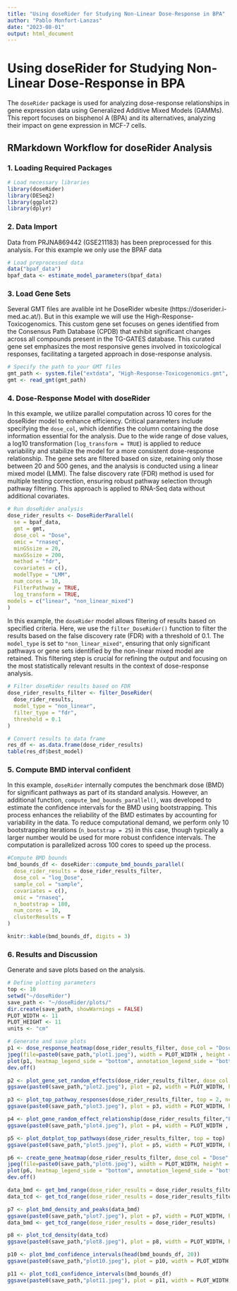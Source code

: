 ```yaml
---
title: "Using doseRider for Studying Non-Linear Dose-Response in BPA"
author: "Pablo Monfort-Lanzas"
date: "2023-08-01"
output: html_document
---
```


# Using doseRider for Studying Non-Linear Dose-Response in BPA

The `doseRider` package is used for analyzing dose-response relationships in gene expression data using Generalized Additive Mixed Models (GAMMs). This report focuses on bisphenol A (BPA) and its alternatives, analyzing their impact on gene expression in MCF-7 cells.

## RMarkdown Workflow for doseRider Analysis

### 1. Loading Required Packages

```r
# Load necessary libraries
library(doseRider)
library(DESeq2)
library(ggplot2)
library(dplyr)
```

### 2. Data Import

Data from PRJNA869442 (GSE211183) has been preprocessed for this analysis. For this example we only use the BPAF data

```r
# Load preprocessed data
data("bpaf_data")
bpaf_data <- estimate_model_parameters(bpaf_data)
```


### 3. Load Gene Sets

Several GMT files are avalible int he DoseRider wbesite (https://doserider.i-med.ac.at/). But in this example we will use the High-Response-Toxicogenomics. This custom gene set focuses on genes identified from the Consensus Path Database (CPDB) that exhibit significant changes across all compounds present in the TG-GATES database. This curated gene set emphasizes the most responsive genes involved in toxicological responses, facilitating a targeted approach in dose-response analysis. 

```r
# Specify the path to your GMT files
gmt_path <- system.file("extdata", "High-Response-Toxicogenomics.gmt", package = "doseRider")
gmt <- read_gmt(gmt_path)

```

### 4. Dose-Response Model with doseRider

In this example, we utilize parallel computation across 10 cores for the doseRider model to enhance efficiency. Critical parameters include specifying the `dose_col`, which identifies the column containing the dose information essential for the analysis. Due to the wide range of dose values, a log10 transformation (`log_transform = TRUE`) is applied to reduce variability and stabilize the model for a more consistent dose-response relationship. The gene sets are filtered based on size, retaining only those between 20 and 500 genes, and the analysis is conducted using a linear mixed model (LMM). The false discovery rate (FDR) method is used for multiple testing correction, ensuring robust pathway selection through pathway filtering. This approach is applied to RNA-Seq data without additional covariates.

```r
# Run doseRider analysis
dose_rider_results <- DoseRiderParallel(
  se = bpaf_data, 
  gmt = gmt, 
  dose_col = "Dose", 
  omic = "rnaseq", 
  minGSsize = 20, 
  maxGSsize = 200, 
  method = "fdr", 
  covariates = c(),
  modelType = "LMM", 
  num_cores = 10,
  FilterPathway = TRUE,
  log_transform = TRUE,
models = c("linear", "non_linear_mixed")
)

```

In this example, the `doseRider` model allows filtering of results based on specified criteria. Here, we use the `filter_DoseRider()` function to filter the results based on the false discovery rate (FDR) with a threshold of 0.1. The `model_type` is set to `"non_linear_mixed"`, ensuring that only significant pathways or gene sets identified by the non-linear mixed model are retained. This filtering step is crucial for refining the output and focusing on the most statistically relevant results in the context of dose-response analysis.

```r
# Filter doseRider results based on FDR
dose_rider_results_filter <- filter_DoseRider(
  dose_rider_results, 
  model_type = "non_linear", 
  filter_type = "fdr", 
  threshold = 0.1
)

# Convert results to data frame
res_df <- as.data.frame(dose_rider_results)
table(res_df$best_model)
```

### 5. Compute BMD interval confident

In this example, `doseRider` internally computes the benchmark dose (BMD) for significant pathways as part of its standard analysis. However, an additional function, `compute_bmd_bounds_parallel()`, was developed to estimate the confidence intervals for the BMD using bootstrapping. This process enhances the reliability of the BMD estimates by accounting for variability in the data. To reduce computational demand, we perform only 10 bootstrapping iterations (`n_bootstrap = 25`) in this case, though typically a larger number would be used for more robust confidence intervals. The computation is parallelized across 100 cores to speed up the process.

```r
#Compute BMD bounds
bmd_bounds_df <- doseRider::compute_bmd_bounds_parallel(
  dose_rider_results = dose_rider_results_filter,
  dose_col = "log_Dose",
  sample_col = "sample",
  covariates = c(),
  omic = "rnaseq",
  n_bootstrap = 180,
  num_cores = 10,
  clusterResults = T
)

knitr::kable(bmd_bounds_df, digits = 3)
```

### 6. Results and Discussion

Generate and save plots based on the analysis.

```r
# Define plotting parameters
top <- 10
setwd("~/doseRider")
save_path <- "~/doseRider/plots/"
dir.create(save_path, showWarnings = FALSE)
PLOT_WIDTH <- 11
PLOT_HEIGHT <- 11
units <- "cm"

# Generate and save plots
p1 <- dose_response_heatmap(dose_rider_results_filter, dose_col = "Dose", top = top)
jpeg(file=paste0(save_path,"plot1.jpeg"), width = PLOT_WIDTH , height = PLOT_HEIGHT, units = units, res = 600)
plot(p1, heatmap_legend_side = "bottom", annotation_legend_side = "bottom", padding = unit(c(1, 1, 1, 1), "cm"))
dev.off()

p2 <- plot_gene_set_random_effects(dose_rider_results_filter, dose_col = "log_Dose",  top = top)
ggsave(paste0(save_path,"plot2.jpeg"), plot = p2, width = PLOT_WIDTH, height = PLOT_HEIGHT, units = units, dpi = 600)

p3 <- plot_top_pathway_responses(dose_rider_results_filter, top = 2, ncol = 2,  text_size = 5, dose_col = "log_Dose", clusterResults = T)
ggsave(paste0(save_path,"plot3.jpeg"), plot = p3, width = PLOT_WIDTH, height = PLOT_HEIGHT, units = units, dpi = 600)

p4 <- plot_gene_random_effect_relationship(dose_rider_results_filter,"Estrogen signaling pathway - Homo sapiens (human)")
ggsave(paste0(save_path,"plot4.jpeg"), plot = p4, width = PLOT_WIDTH , height = PLOT_HEIGHT, units = units, dpi = 600)

p5 <- plot_dotplot_top_pathways(dose_rider_results_filter, top = top)
ggsave(paste0(save_path,"plot5.jpeg"), plot = p5, width = PLOT_WIDTH, height = PLOT_HEIGHT, units = units, dpi = 600)

p6 <- create_gene_heatmap(dose_rider_results_filter, dose_col = "Dose", gene_set_name = "Estrogen signaling pathway - Homo sapiens (human)")
jpeg(file=paste0(save_path,"plot6.jpeg"), width = PLOT_WIDTH, height = PLOT_HEIGHT, units = units, res = 600)
plot(p6, heatmap_legend_side = "bottom", annotation_legend_side = "bottom", padding = unit(c(1, 1, 1, 1), "cm"))
dev.off()

data_bmd <- get_bmd_range(dose_rider_results = dose_rider_results_filter)
data_tcd <- get_tcd_range(dose_rider_results = dose_rider_results_filter)

p7 <- plot_bmd_density_and_peaks(data_bmd)
ggsave(paste0(save_path,"plot7.jpeg"), plot = p7, width = PLOT_WIDTH, height = PLOT_HEIGHT, units = units, dpi = 600)
data_bmd <- get_tcd_range(dose_rider_results = dose_rider_results)

p8 <- plot_tcd_density(data_tcd)
ggsave(paste0(save_path,"plot8.jpeg"), plot = p8, width = PLOT_WIDTH, height = PLOT_HEIGHT, units = units, dpi = 600)

p10 <- plot_bmd_confidence_intervals(head(bmd_bounds_df, 20))
ggsave(paste0(save_path,"plot10.jpeg"), plot = p10, width = PLOT_WIDTH, height = PLOT_HEIGHT, units = units, dpi = 600)

p11 <- plot_tcd1_confidence_intervals(bmd_bounds_df)
ggsave(paste0(save_path,"plot11.jpeg"), plot = p11, width = PLOT_WIDTH, height = PLOT_HEIGHT, units = units, dpi = 600)

```



